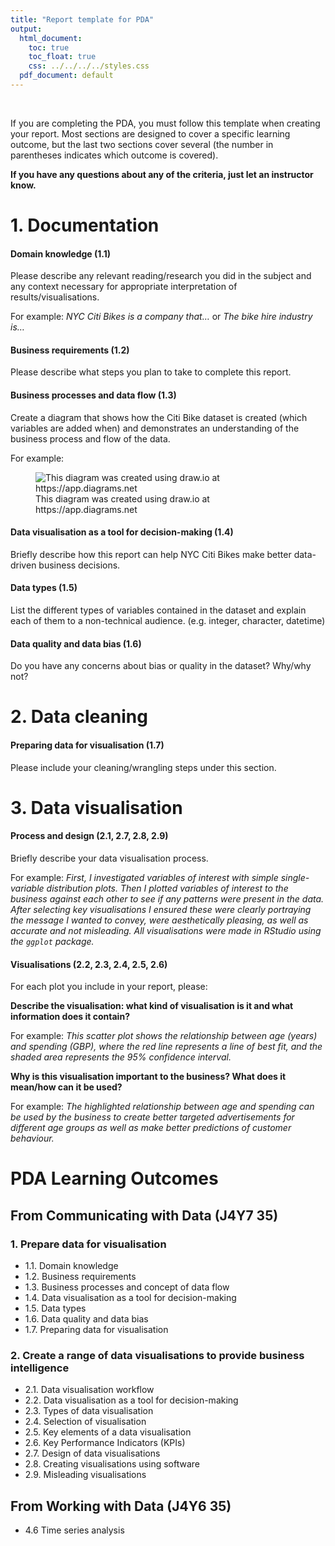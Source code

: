 ```yaml
---
title: "Report template for PDA"
output:
  html_document:
    toc: true
    toc_float: true
    css: ../../../../styles.css
  pdf_document: default
---
```

<br>

<div class="emphasis">
If you are completing the PDA, you must follow this template when creating your report. Most sections are designed to cover a specific learning outcome, but the last two sections cover several (the number in parentheses indicates which outcome is covered). 

**If you have any questions about any of the criteria, just let an instructor know.**
</div>

# 1. Documentation

#### Domain knowledge (1.1)

Please describe any relevant reading/research you did in the subject and any context necessary for appropriate interpretation of results/visualisations.

For example: *NYC Citi Bikes is a company that...* or *The bike hire industry is...*
  
#### Business requirements (1.2)

Please describe what steps you plan to take to complete this report.

#### Business processes and data flow (1.3)

Create a diagram that shows how the Citi Bike dataset is created (which variables are added when) and demonstrates an understanding of the business process and flow of the data.

For example: 

![This diagram was created using draw.io at https://app.diagrams.net](dataflow_example.png)

#### Data visualisation as a tool for decision-making (1.4)

Briefly describe how this report can help NYC Citi Bikes make better data-driven business decisions.

#### Data types (1.5)

List the different types of variables contained in the dataset and explain each of them to a non-technical audience. (e.g. integer, character, datetime)

#### Data quality and data bias (1.6)

Do you have any concerns about bias or quality in the dataset? Why/why not?

# 2. Data cleaning

#### Preparing data for visualisation (1.7)

Please include your cleaning/wrangling steps under this section.

# 3. Data visualisation

#### Process and design (2.1, 2.7, 2.8, 2.9)

Briefly describe your data visualisation process.

For example: *First, I investigated variables of interest with simple single-variable distribution plots. Then I plotted variables of interest to the business against each other to see if any patterns were present in the data. After selecting key visualisations I ensured these were clearly portraying the message I wanted to convey, were aesthetically pleasing, as well as accurate and not misleading. All visualisations were made in RStudio using the `ggplot` package.*

#### Visualisations (2.2, 2.3, 2.4, 2.5, 2.6)

For each plot you include in your report, please:

**Describe the visualisation: what kind of visualisation is it and what information does it contain?**

For example: _This scatter plot shows the relationship between age (years) and spending (GBP), where the red line represents a line of best fit, and the shaded area represents the 95% confidence interval._

**Why is this visualisation important to the business? What does it mean/how can it be used?**

For example: _The highlighted relationship between age and spending can be used by the business to create better targeted advertisements for different age groups as well as make better predictions of customer behaviour._


# PDA Learning Outcomes

## From Communicating with Data (J4Y7 35)

### 1. Prepare data for visualisation

* 1.1. Domain knowledge
* 1.2. Business requirements
* 1.3. Business processes and concept of data flow
* 1.4. Data visualisation as a tool for decision-making
* 1.5. Data types
* 1.6. Data quality and data bias
* 1.7. Preparing data for visualisation

### 2. Create a range of data visualisations to provide business intelligence

* 2.1. Data visualisation workflow
* 2.2. Data visualisation as a tool for decision-making
* 2.3. Types of data visualisation 
* 2.4. Selection of visualisation 
* 2.5. Key elements of a data visualisation 
* 2.6. Key Performance Indicators (KPIs) 
* 2.7. Design of data visualisations
* 2.8. Creating visualisations using software 
* 2.9. Misleading visualisations

## From Working with Data (J4Y6 35)

* 4.6 Time series analysis


